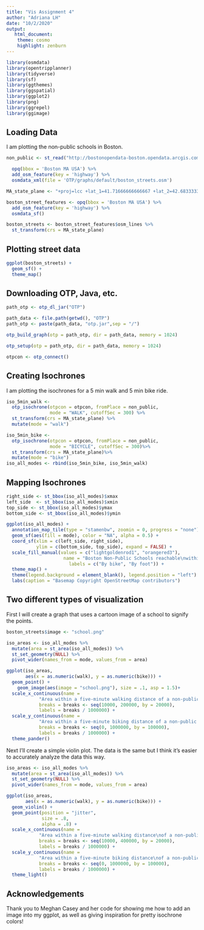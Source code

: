```yaml
---
title: "Vis Assignment 4"
author: "Adriana LH"
date: "10/2/2020"
output:
   html_document:
    theme: cosmo
    highlight: zenburn
---
```


```r
library(osmdata)
library(opentripplanner)
library(tidyverse)
library(sf)
library(ggthemes)
library(ggspatial)
library(ggplot2)
library(png)
library(ggrepel)
library(ggimage)
```

## Loading Data
I am plotting the non-public schools in Boston.

```r
non_public <- st_read("http://bostonopendata-boston.opendata.arcgis.com/datasets/0046426a3e4340a6b025ad52b41be70a_1.kml?outSR=%7B%22latestWkid%22%3A2249%2C%22wkid%22%3A102686%7D")
```

```r
  opq(bbox = 'Boston MA USA') %>%
  add_osm_feature(key = 'highway') %>%
  osmdata_xml(file = 'OTP/graphs/default/boston_streets.osm')
```

```r
MA_state_plane <- "+proj=lcc +lat_1=41.71666666666667 +lat_2=42.68333333333333 +lat_0=41 +lon_0=-71.5 +x_0=200000 +y_0=750000 +ellps=GRS80 +units=m +no_defs"

boston_street_features <- opq(bbox = 'Boston MA USA') %>%
  add_osm_feature(key = 'highway') %>%
  osmdata_sf()

boston_streets <- boston_street_features$osm_lines %>%
  st_transform(crs = MA_state_plane)

```

## Plotting street data

```r
ggplot(boston_streets) +
  geom_sf() +
  theme_map()
```

## Downloading OTP, Java, etc.
```r
path_otp <- otp_dl_jar("OTP")
```

```r
path_data <- file.path(getwd(), "OTP")
path_otp <- paste(path_data, "otp.jar",sep = "/")

otp_build_graph(otp = path_otp, dir = path_data, memory = 1024) 
```

```r
otp_setup(otp = path_otp, dir = path_data, memory = 1024)
```

```r
otpcon <- otp_connect()
```

## Creating Isochrones
I am plotting the isochrones for a 5 min walk and 5 min bike ride.

```r
iso_5min_walk <- 
  otp_isochrone(otpcon = otpcon, fromPlace = non_public, 
                mode = "WALK", cutoffSec = 300) %>%
  st_transform(crs = MA_state_plane) %>%
  mutate(mode = "walk")
```

```r
iso_5min_bike <- 
  otp_isochrone(otpcon = otpcon, fromPlace = non_public, 
                mode = "BICYCLE", cutoffSec = 300)%>% 
  st_transform(crs = MA_state_plane)%>%
  mutate(mode = "bike")
iso_all_modes <- rbind(iso_5min_bike, iso_5min_walk)
```

## Mapping Isochrones

```r
right_side <- st_bbox(iso_all_modes)$xmax
left_side  <- st_bbox(iso_all_modes)$xmin
top_side <- st_bbox(iso_all_modes)$ymax
bottom_side <- st_bbox(iso_all_modes)$ymin

ggplot(iso_all_modes) +
  annotation_map_tile(type = "stamenbw", zoomin = 0, progress = "none") +
  geom_sf(aes(fill = mode), color = "NA", alpha = 0.5) +
  coord_sf(xlim = c(left_side, right_side), 
           ylim = c(bottom_side, top_side), expand = FALSE) +
  scale_fill_manual(values = c("lightgoldenrod1", "orangered3"),
                     name = "Boston Non-Public Schools reachable\nwithin 5 minutes",
                       labels = c("By bike", "By foot")) +
  theme_map() +
  theme(legend.background = element_blank(), legend.position = "left") +
  labs(caption = "Basemap Copyright OpenStreetMap contributors")
```

## Two different types of visualization
First I will create a graph that uses a cartoon image of a school to signify the points.

```r
boston_streets$image <- "school.png"
```

```r
iso_areas <- iso_all_modes %>%
  mutate(area = st_area(iso_all_modes)) %>%
  st_set_geometry(NULL) %>%
  pivot_wider(names_from = mode, values_from = area) 

ggplot(iso_areas, 
       aes(x = as.numeric(walk), y = as.numeric(bike))) +
  geom_point() +
    geom_image(aes(image = "school.png"), size = .1, asp = 1.5)+
  scale_x_continuous(name = 
            "Area within a five-minute walking distance of a non-public school\n(square km)",
            breaks = breaks <- seq(10000, 200000, by = 20000),
            labels = breaks / 1000000) +
  scale_y_continuous(name = 
            "Area within a five-minute biking distance of a non-public school\n(square km)",
            breaks = breaks <- seq(0, 1000000, by = 100000),
            labels = breaks / 1000000) +
  theme_pander()
```

Next I'll create a simple violin plot. The data is the same but I think it's easier to accurately analyze the data this way. 

```r
iso_areas <- iso_all_modes %>%
  mutate(area = st_area(iso_all_modes)) %>%
  st_set_geometry(NULL) %>%
  pivot_wider(names_from = mode, values_from = area) 

ggplot(iso_areas, 
       aes(x = as.numeric(walk), y = as.numeric(bike))) +
  geom_violin() +  
  geom_point(position = "jitter",
             size = .8,
             alpha = .8) +
  scale_x_continuous(name = 
            "Area within a five-minute walking distance\nof a non-public school\n(square km)",
            breaks = breaks <- seq(10000, 400000, by = 20000),
            labels = breaks / 1000000) +
  scale_y_continuous(name = 
            "Area within a five-minute biking distance\nof a non-public school\n(square km)",
            breaks = breaks <- seq(0, 1000000, by = 100000),
            labels = breaks / 1000000) +
  theme_light()

```

## Acknowledgements

Thank you to Meghan Casey and her code for showing me how to add an image into my ggplot, as well as giving inspiration for pretty isochrone colors!
